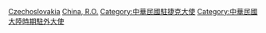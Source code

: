[[Category:中華民國駐斯洛伐克大使|Czechoslovakia]]
[[Category:駐捷克斯洛伐克大使|China, R.O.]]
[[Category:中華民國駐捷克大使|Category:中華民國駐捷克大使]]
[[Category:中華民國大陸時期駐外大使|Category:中華民國大陸時期駐外大使]]